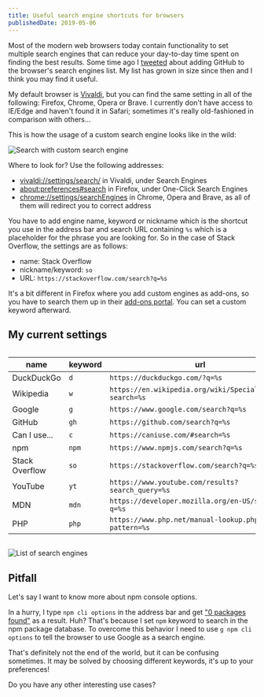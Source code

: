 ```yaml
---
title: Useful search engine shortcuts for browsers
publishedDate: 2019-05-06
---
```


Most of the modern web browsers today contain functionality to set multiple search engines that can reduce your day-to-day time spent on finding the best results. Some time ago I [tweeted](https://twitter.com/rmnvsl/status/1027533760387002368) about adding GitHub to the browser's search engines list. My list has grown in size since then and I think you may find it useful.

My default browser is [Vivaldi](https://vivaldi.com/), but you can find the same setting in all of the following: Firefox, Chrome, Opera or Brave. I currently don't have access to IE/Edge and haven't found it in Safari; sometimes it's really old-fashioned in comparison with others...

This is how the usage of a custom search engine looks like in the wild:

![Search with custom search engine](/images/browser-search/search-engine-browser.gif)

Where to look for? Use the following addresses:

- [vivaldi://settings/search/](vivaldi://settings/search/) in Vivaldi, under Search Engines
- [about:preferences#search](about:preferences#search) in Firefox, under One-Click Search Engines
- [chrome://settings/searchEngines](chrome://settings/searchEngines) in Chrome, Opera and Brave, as all of them will redirect you to correct address

You have to add engine name, keyword or nickname which is the shortcut you use in the address bar and search URL containing `%s` which is a placeholder for the phrase you are looking for. So in the case of Stack Overflow, the settings are as follows:

- name: Stack Overflow
- nickname/keyword: `so`
- URL: `https://stackoverflow.com/search?q=%s`

It's a bit different in Firefox where you add custom engines as add-ons, so you have to search them up in their [add-ons portal](https://addons.mozilla.org/en-US/firefox/search/?sort=rating&type=search). You can set a custom keyword afterward.

## My current settings

<div style="overflow-x:auto;" markdown="1">

| name           | keyword | url                                                      |
| -------------- | ------- | -------------------------------------------------------- |
| DuckDuckGo     | `d`     | `https://duckduckgo.com/?q=%s`                           |
| Wikipedia      | `w`     | `https://en.wikipedia.org/wiki/Special:Search?search=%s` |
| Google         | `g`     | `https://www.google.com/search?q=%s`                     |
| GitHub         | `gh`    | `https://github.com/search?q=%s`                         |
| Can I use...   | `c`     | `https://caniuse.com/#search=%s`                         |
| npm            | `npm`   | `https://www.npmjs.com/search?q=%s`                      |
| Stack Overflow | `so`    | `https://stackoverflow.com/search?q=%s`                  |
| YouTube        | `yt`    | `https://www.youtube.com/results?search_query=%s`        |
| MDN            | `mdn`   | `https://developer.mozilla.org/en-US/search?q=%s`        |
| PHP            | `php`   | `https://www.php.net/manual-lookup.php?pattern=%s`       |

</div>

![List of search engines](/images/browser-search/vivaldi-search-engine-settings.png)

## Pitfall

Let's say I want to know more about npm console options.

In a hurry, I type `npm cli options` in the address bar and get ["0 packages found"](https://www.npmjs.com/search?q=cli%20options) as a result. Huh? That's because I set `npm` keyword to search in the npm package database. To overcome this behavior I need to use `g npm cli options` to tell the browser to use Google as a search engine.

That's definitely not the end of the world, but it can be confusing sometimes. It may be solved by choosing different keywords, it's up to your preferences!

<Tip>

Do you have any other interesting use cases?

</Tip>
